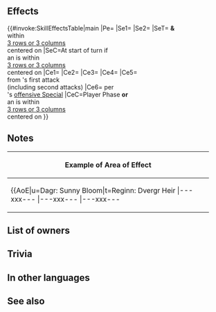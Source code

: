 {{Weapon Infobox
|tagid=SID_始祖の巨人の剣
|intID=4367
|image=wep_sw184
|exclusive=1
|weaponType=Sword
|cost=400
|might=16
|range=1
|cooldown=-1
|effect=Accelerates Special trigger (cooldown count-1).<br><br>At start of turn, if there is an ally within 3 rows or 3 columns centered on unit, grants Atk/Spd+6 and【Null Follow-Up】to unit and allies within 3 rows or 3 columns centered on unit for 1 turn.<br><br>If unit initiates combat or if there is an ally within 3 rows or 3 columns centered on unit, grants bonus to unit's Atk/Spd/Def/Res = 5 + number of allies within 3 rows or 3 columns centered on unit × 3 (max 14), neutralizes unit's penalties, neutralizes effects that inflict "Special cooldown charge -X" on unit, unit deals +X damage, and reduces damage from foe's first attack by 50% of X during combat (X = highest total bonuses among unit and allies within 3 rows or 3 columns centered on unit; "first attack" normally means only the first strike; for effects that grant "unit attacks twice," it means the first and second strikes), and also, when foe's attack triggers foe's Special, reduces Special damage by 50% of X (excluding area-of-effect Specials).<br><br>【Null Follow-Up】<br>If unit's Spd > foe's Spd during combat, neutralizes effects that guarantee foe's follow-up attacks and effects that prevent unit's follow-up attacks for 1 turn.
|required=Silver Sword
|properties=random_inherit_base
}}
==Effects==
{{#invoke:SkillEffectsTable|main
|Pe={{Eft|Accelerates Special}}
|Se1={{Eft|Bonuses|Atk/Spd|6}}
|Se2={{SEt|Null Follow-Up}}
|SeT={{Tgt|Unit}} '''&'''<br>{{Tgt|Allies}} within<br>[[3 rows or 3 columns]]<br>centered on {{Tgt|Unit}}
|SeC=At start of turn if<br>an {{Tgt|Ally}} is within<br>[[3 rows or 3 columns]]<br>centered on {{Tgt|Unit}}
|Ce1={{Eft|Temporary buffs|Atk/Spd/Def/Res|3 x {{Tgt|Allies}} within<br>[[3 rows or 3 columns]]<br>centered on {{Tgt|Unit}}, + 5|max=14}}
|Ce2={{Eft|Neutralize Penalties}}
|Ce3={{Eft|Neutralize Guard}}
|Ce4={{Eft|Damage Boost|highest total {{SEt|Bonuses}}<br>on {{Tgt|Unit}} '''&''' {{Tgt|Allies}}<br>within [[3 rows or 3 columns]]<br>centered on {{Tgt|Unit}}}}
|Ce5={{Eft|Damage Reduction|50% of highest total {{SEt|Bonuses}}<br>on {{Tgt|Unit}} '''&''' {{Tgt|Allies}}<br>within [[3 rows or 3 columns]]<br>centered on {{Tgt|Unit}}|percent=0}}<br>from {{Tgt|Foe}}'s first attack<br>(including second attacks)
|Ce6={{Eft|Damage Reduction|50% of highest total {{SEt|Bonuses}}<br>on {{Tgt|Unit}} '''&''' {{Tgt|Allies}}<br>within [[3 rows or 3 columns]]<br>centered on {{Tgt|Unit}}|percent=0}} per<br>{{Tgt|Foe}}'s [[offensive Special]]
|CeC=Player Phase '''or'''<br>an {{Tgt|Ally}} is within<br>[[3 rows or 3 columns]]<br>centered on {{Tgt|Unit}}
}}
==Notes==
{{Bonuses}}
{{Null Follow-Up}}
{{IfUnitInitiates}}
{{Temporary buffs}}
{{Penalty neutralization}}
{{CooldownChargeMinusNeutralization}}
{{DamageBoost}}
{{FlatDamageReduction}}
{{EffectfromBonuses|damage boost and damage reduction|target=unit and ally with the highest total bonuses within 3 rows or 3 columns centered on unit|multiTarget=1}}
{|class="wikitable default mw-collapsible" 
!Example of Area of Effect
|-
|align="middle" style="max-width:450px;margin:auto"|{{AoE|u=Dagr: Sunny Bloom|t=Reginn: Dvergr Heir
|---xxx---
|---xxx---
|---xxx---
|xxxxxxxxx
|xxxxuxxxx
|xxxxxxxxx
|---xxx---
|---xtx---
|---xxx---
}}
|}
==List of owners==
{{Skill Hero List}}
==Trivia==
{{NorseMyth|name=Veðrfölnir|is the hawk that sits between the eyes of an unnamed eagle that sits on top of [[Wikipedia:Yggdrasil|Yggdrasil]].}}
==In other languages==
{{OtherLanguages
|japanese=
|german=
|spanishEU=
|spanishLA=
|french=
|italian=
|chineseTW=
|portuguese=
}}
==See also==
{{See also skills|cond=(Description LIKE '%highest total bonuses among unit and allies%') AND Exclusive='1'}}
{{Weapons Navbox}}